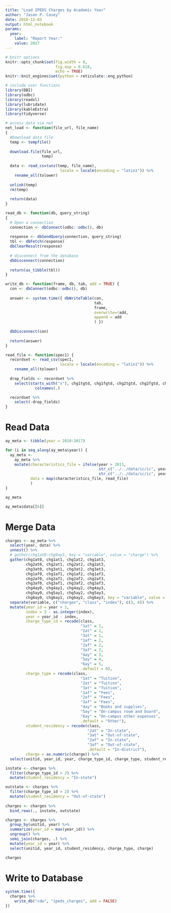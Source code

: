 ```yaml
---
title: "Load IPEDS Charges by Academic Year"
author: "Jason P. Casey"
date: 2018-12-03
output: html_notebook
params:
  year:
    label: "Report Year:"
    value: 2017
---
```


```r
# knitr options
knitr::opts_chunk$set(fig.width = 8,
                      fig.asp = 0.618,
                      echo = TRUE)
knitr::knit_engines$set(python = reticulate::eng_python)

# include user functions
library(DBI)
library(odbc)
library(readxl)
library(lubridate)
library(kableExtra)
library(tidyverse)

# access data via net
net_load <- function(file_url, file_name)
{
  #Download data file
  temp <- tempfile()
  
  download.file(file_url,
                temp)
  
  data <- read_csv(unz(temp, file_name),
                        locale = locale(encoding = "latin1")) %>%
    rename_all(tolower)
  
  unlink(temp)
  rm(temp)
  
  return(data)
}

read_db <- function(db, query_string)
{
  # Open a connection
  connection <- dbConnect(odbc::odbc(), db)
  
  response <- dbSendQuery(connection, query_string)
  tbl <- dbFetch(response)
  dbClearResult(response)
  
  # disconnect from the database
  dbDisconnect(connection)
  
  return(as_tibble(tbl))
}

write_db <- function(frame, db, tab, add = TRUE) {
  con <- dbConnect(odbc::odbc(), db)
  
  answer <- system.time({ dbWriteTable(con,
                                       tab,
                                       frame,
                                       overwrite=!add,
                                       append = add
                                       ) })
  
  dbDisconnect(con)
  
  return(answer)
}

read_file <- function(spec1) {
  recordset <- read_csv(spec1,
                        locale = locale(encoding = "latin1")) %>%
    rename_all(tolower)
  
  drop_fields <- recordset %>%
    select(starts_with("x"), chg1tgtd, chg1fgtd, chg2tgtd, chg2fgtd, chg3tgtd, chg3fgtd) %>%
             colnames(.)

  recordset %>%
    select(-drop_fields)
}


```

# Read Data

```r
ay_meta <- tibble(year = 2010:2017)

for (i in seq_along(ay_meta$year)) {
  ay_meta <-
    ay_meta %>%
    mutate(characteristics_file = ifelse(year > 2011,
                                         str_c("../../data/ic/ic", year, "_ay.csv"),
                                         str_c("../../data/ic/ic", year, "_ay_rv.csv")),
           data = map(characteristics_file, read_file)
           )
}

ay_meta

```

```r
ay_meta$data[[6]]
```

# Merge Data

```r
charges <- ay_meta %>%
  select(year, data) %>%
  unnest() %>%
  # gather(chg1at0:chg9ay3, key = "variable", value = "charge") %>%
  gather(chg1at0, chg1at1, chg1at2, chg1at3,
         chg2at0, chg2at1, chg2at2, chg2at3,
         chg3at0, chg3at1, chg3at2, chg3at3,
         chg1af0, chg1af1, chg1af2, chg1af3,
         chg2af0, chg2af1, chg2af2, chg2af3,
         chg3af0, chg3af1, chg3af2, chg3af3,
         chg4ay0, chg4ay1, chg4ay2, chg4ay3,
         chg5ay0, chg5ay1, chg5ay2, chg5ay3,
         chg6ay0, chg6ay1, chg6ay2, chg6ay3, key = "variable", value = "charge") %>%
  separate(variable, c("chargex", "class", "index"), c(3, 6)) %>%
  mutate(year_id = year + 1,
         index = 3 - as.integer(index),
         year = year_id - index,
         charge_type_id = recode(class,
                                 "1at" = 1,
                                 "2at" = 1,
                                 "3at" = 1,
                                 "1af" = 2,
                                 "2af" = 2,
                                 "3af" = 2,
                                 "4ay" = 3,
                                 "5ay" = 4,
                                 "6ay" = 5,
                                 .default = 0),
         charge_type = recode(class,
                                 "1at" = "Tuition",
                                 "2at" = "Tuition",
                                 "3at" = "Tuition",
                                 "1af" = "Fees",
                                 "2af" = "Fees",
                                 "3af" = "Fees",
                                 "4ay" = "Books and supplies",
                                 "5ay" = "On-campus room and board",
                                 "6ay" = "On-campus other expenses",
                                 .default = "Other"),
         student_residency = recode(class,
                                    "2at" = "In-state",
                                    "3at" = "Out-of-state",
                                    "2af" = "In-state",
                                    "3af" = "Out-of-state",
                                    .default = "In-district"),
         charge = as.numeric(charge)) %>%
  select(unitid, year_id, year, charge_type_id, charge_type, student_residency, charge)

instate <- charges %>%
  filter(charge_type_id > 2) %>%
  mutate(student_residency = "In-state")

outstate <- charges %>%
  filter(charge_type_id > 2) %>%
  mutate(student_residency = "Out-of-state")
  
charges <- charges %>%
  bind_rows(., instate, outstate)

charges <- charges %>%
  group_by(unitid, year) %>%
  summarize(year_id = max(year_id)) %>%
  ungroup() %>%
  semi_join(charges, .) %>%
  mutate(year_id = year) %>%
  select(unitid, year_id, student_residency, charge_type, charge)

charges
```

# Write to Database

```r
system.time({
  charges %>%
    write_db("cdw", "ipeds_charges", add = FALSE)
})
```

